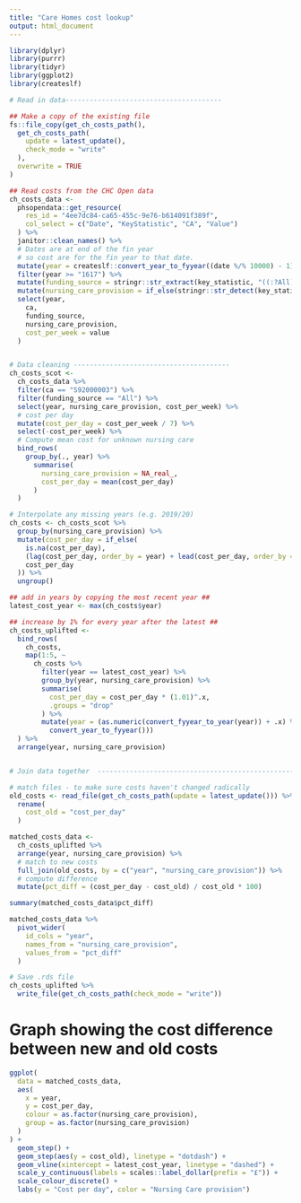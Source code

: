 ```yaml
---
title: "Care Homes cost lookup"
output: html_document
---
```


```r
library(dplyr)
library(purrr)
library(tidyr)
library(ggplot2)
library(createslf)

# Read in data---------------------------------------

## Make a copy of the existing file
fs::file_copy(get_ch_costs_path(),
  get_ch_costs_path(
    update = latest_update(),
    check_mode = "write"
  ),
  overwrite = TRUE
)

## Read costs from the CHC Open data
ch_costs_data <-
  phsopendata::get_resource(
    res_id = "4ee7dc84-ca65-455c-9e76-b614091f389f",
    col_select = c("Date", "KeyStatistic", "CA", "Value")
  ) %>%
  janitor::clean_names() %>%
  # Dates are at end of the fin year
  # so cost are for the fin year to that date.
  mutate(year = createslf::convert_year_to_fyyear((date %/% 10000) - 1)) %>%
  filter(year >= "1617") %>%
  mutate(funding_source = stringr::str_extract(key_statistic, "((:?All)|(:?Self)|(:?Publicly))")) %>%
  mutate(nursing_care_provision = if_else(stringr::str_detect(key_statistic, "Without"), 1, 0)) %>%
  select(year,
    ca,
    funding_source,
    nursing_care_provision,
    cost_per_week = value
  )


# Data cleaning ---------------------------------------
ch_costs_scot <-
  ch_costs_data %>%
  filter(ca == "S92000003") %>%
  filter(funding_source == "All") %>%
  select(year, nursing_care_provision, cost_per_week) %>%
  # cost per day
  mutate(cost_per_day = cost_per_week / 7) %>%
  select(-cost_per_week) %>%
  # Compute mean cost for unknown nursing care
  bind_rows(
    group_by(., year) %>%
      summarise(
        nursing_care_provision = NA_real_,
        cost_per_day = mean(cost_per_day)
      )
  )

# Interpolate any missing years (e.g. 2019/20)
ch_costs <- ch_costs_scot %>%
  group_by(nursing_care_provision) %>%
  mutate(cost_per_day = if_else(
    is.na(cost_per_day),
    (lag(cost_per_day, order_by = year) + lead(cost_per_day, order_by = year)) / 2,
    cost_per_day
  )) %>%
  ungroup()

## add in years by copying the most recent year ##
latest_cost_year <- max(ch_costs$year)

## increase by 1% for every year after the latest ##
ch_costs_uplifted <-
  bind_rows(
    ch_costs,
    map(1:5, ~
      ch_costs %>%
        filter(year == latest_cost_year) %>%
        group_by(year, nursing_care_provision) %>%
        summarise(
          cost_per_day = cost_per_day * (1.01)^.x,
          .groups = "drop"
        ) %>%
        mutate(year = (as.numeric(convert_fyyear_to_year(year)) + .x) %>%
          convert_year_to_fyyear()))
  ) %>%
  arrange(year, nursing_care_provision)


# Join data together  -----------------------------------------------------

# match files - to make sure costs haven't changed radically
old_costs <- read_file(get_ch_costs_path(update = latest_update())) %>%
  rename(
    cost_old = "cost_per_day"
  )

matched_costs_data <-
  ch_costs_uplifted %>%
  arrange(year, nursing_care_provision) %>%
  # match to new costs
  full_join(old_costs, by = c("year", "nursing_care_provision")) %>%
  # compute difference
  mutate(pct_diff = (cost_per_day - cost_old) / cost_old * 100)

summary(matched_costs_data$pct_diff)

matched_costs_data %>%
  pivot_wider(
    id_cols = "year",
    names_from = "nursing_care_provision",
    values_from = "pct_diff"
  )

# Save .rds file
ch_costs_uplifted %>%
  write_file(get_ch_costs_path(check_mode = "write"))
```

# Graph showing the cost difference between new and old costs 

```r
ggplot(
  data = matched_costs_data,
  aes(
    x = year,
    y = cost_per_day,
    colour = as.factor(nursing_care_provision),
    group = as.factor(nursing_care_provision)
  )
) +
  geom_step() +
  geom_step(aes(y = cost_old), linetype = "dotdash") +
  geom_vline(xintercept = latest_cost_year, linetype = "dashed") +
  scale_y_continuous(labels = scales::label_dollar(prefix = "£")) +
  scale_colour_discrete() +
  labs(y = "Cost per day", color = "Nursing Care provision")
```

